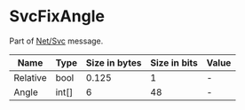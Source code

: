 # SvcFixAngle

Part of [Net/Svc](../netsvc) message.

<!-- @dem-gen-begin:SvcFixAngle -->
| Name | Type | Size in bytes | Size in bits | Value |
| --- | --- | --- | --- | --- |
| Relative | bool | 0.125 | 1 | - |
| Angle | int[] | 6 | 48 | - |

<!-- @dem-gen-end:SvcFixAngle -->
